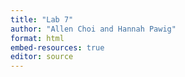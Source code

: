 ```yaml
---
title: "Lab 7"
author: "Allen Choi and Hannah Pawig"
format: html
embed-resources: true
editor: source
---
```


